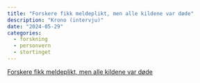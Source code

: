 ```yaml
---
title: "Forskere fikk meldeplikt, men alle kildene var døde"
description: "Krono (intervju)"
date: "2024-05-29"
categories:
  - forskning
  - personvern
  - stortinget
---
```


[Forskere fikk meldeplikt, men alle kildene var døde](https://www.khrono.no/forskere-fikk-meldeplikt-men-alle-kildene-var-dode/659290)
